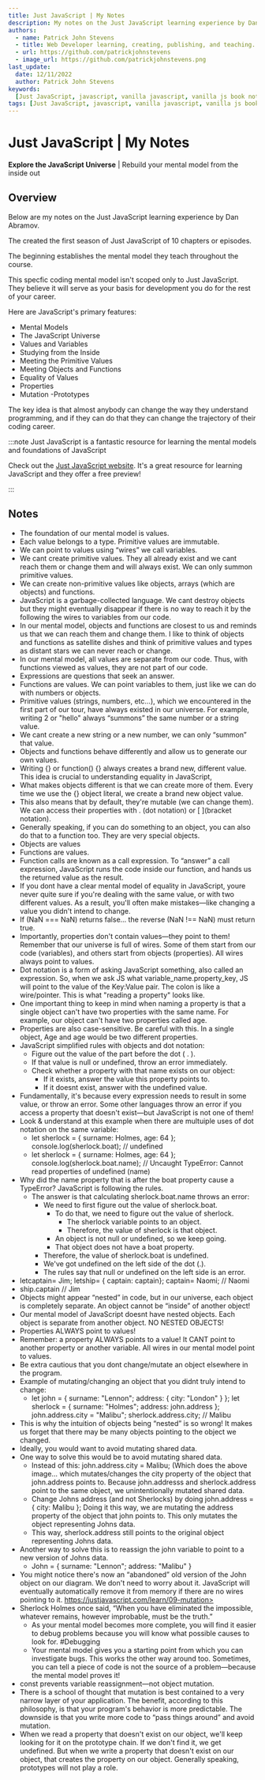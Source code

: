 ```yaml
---
title: Just JavaScript | My Notes
description: My notes on the Just JavaScript learning experience by Dan Abramov
authors:
  - name: Patrick John Stevens
  - title: Web Developer learning, creating, publishing, and teaching. I'm here to serve.
  - url: https://github.com/patrickjohnstevens
  - image_url: https://github.com/patrickjohnstevens.png
last_update:
  date: 12/11/2022
  author: Patrick John Stevens
keywords:
  [Just JavaScript, javascript, vanilla javascript, vanilla js book notes]
tags: [Just JavaScript, javascript, vanilla javascript, vanilla js book notes]
---
```


# Just JavaScript | My Notes

**Explore the JavaScript Universe** | Rebuild your mental model from the inside out

## Overview

Below are my notes on the Just JavaScript learning experience by Dan Abramov.

The created the first season of Just JavaScript of 10 chapters or episodes.

The beginning establishes the mental model they teach throughout the course.

This specfic coding mental model isn't scoped only to Just JavaScript. They believe it will serve as your basis for development you do for the rest of your career.

Here are JavaScript's primary features:

- Mental Models
- The JavaScript Universe
- Values and Variables
- Studying from the Inside
- Meeting the Primitive Values
- Meeting Objects and Functions
- Equality of Values
- Properties
- Mutation
  -Prototypes

The key idea is that almost anybody can change the way they understand programming, and if they can do that they can change the trajectory of their coding career.

:::note Just JavaScript is a fantastic resource for learning the mental models and foundations of JavaScript

Check out the [Just JavaScript website](https://justjavascript.com/). It's a great resource for learning JavaScript and they offer a free preview!

:::

## Notes

- The foundation of our mental model is values.
- Each value belongs to a type. Primitive values are immutable.
- We can point to values using “wires” we call variables.
- We cant create primitive values. They all already exist and we cant reach them or change them and will always exist. We can only summon primitive values.
- We can create non-primitive values like objects, arrays (which are objects) and functions.
- JavaScript is a garbage-collected language. We cant destroy objects but they might eventually disappear if there is no way to reach it by the following the wires to variables from our code.
- In our mental model, objects and functions are closest to us and reminds us that we can reach them and change them. I like to think of objects and functions as satellite dishes and think of primitive values and types as distant stars we can never reach or change.
- In our mental model, all values are separate from our code. Thus, with functions viewed as values, they are not part of our code.
- Expressions are questions that seek an answer.
- Functions are values. We can point variables to them, just like we can do with numbers or objects.
- Primitive values (strings, numbers, etc...), which we encountered in the first part of our tour, have always existed in our universe. For example, writing 2 or "hello" always “summons” the same number or a string value.
- We cant create a new string or a new number, we can only “summon” that value.
- Objects and functions behave differently and allow us to generate our own values.
- Writing {} or function() {} always creates a brand new, different value. This idea is crucial to understanding equality in JavaScript,
- What makes objects different is that we can create more of them. Every time we use the {} object literal, we create a brand new object value.
- This also means that by default, they're mutable (we can change them). We can access their properties with . (dot notation) or [ ](bracket notation).
- Generally speaking, if you can do something to an object, you can also do that to a function too. They are very special objects.
- Objects are values
- Functions are values.
- Function calls are known as a call expression. To “answer” a call expression, JavaScript runs the code inside our function, and hands us the returned value as the result.
- If you dont have a clear mental model of equality in JavaScript, youre never quite sure if you're dealing with the same value, or with two different values. As a result, you'll often make mistakes—like changing a value you didn't intend to change.
- If (NaN === NaN) returns false… the reverse (NaN !== NaN) must return true.
- Importantly, properties don't contain values—they point to them! Remember that our universe is full of wires. Some of them start from our code (variables), and others start from objects (properties). All wires always point to values.
- Dot notation is a form of asking JavaScript something, also called an expression. So, when we ask JS what variable_name.property_key, JS will point to the value of the Key:Value pair. The colon is like a wire/pointer. This is what "reading a property" looks like.
- One important thing to keep in mind when naming a property is that a single object can't have two properties with the same name. For example, our object can't have two properties called age.
- Properties are also case-sensitive. Be careful with this. In a single object, Age and age would be two different properties.
- JavaScript simplified rules with objects and dot notation:
  - Figure out the value of the part before the dot ( . ).
  - If that value is null or undefined, throw an error immediately.
  - Check whether a property with that name exists on our object:
    - If it exists, answer the value this property points to.
    - If it doesnt exist, answer with the undefined value.
- Fundamentally, it's because every expression needs to result in some value, or throw an error. Some other languages throw an error if you access a property that doesn't exist—but JavaScript is not one of them!
- Look & understand at this example when there are multuiple uses of dot notation on the same variable:
  - let sherlock = { surname: Holmes, age: 64 };
    console.log(sherlock.boat); // undefined
  - let sherlock = { surname: Holmes, age: 64 };
    console.log(sherlock.boat.name); // Uncaught TypeError: Cannot read properties of undefined (name)
- Why did the name property that is after the boat property cause a TypeError? JavaScript is following the rules.
  - The answer is that calculating sherlock.boat.name throws an error:
    - We need to first figure out the value of sherlock.boat.
      - To do that, we need to figure out the value of sherlock.
        - The sherlock variable points to an object.
        - Therefore, the value of sherlock is that object.
      - An object is not null or undefined, so we keep going.
      - That object does not have a boat property.
    - Therefore, the value of sherlock.boat is undefined.
    - We've got undefined on the left side of the dot (.).
    - The rules say that null or undefined on the left side is an error.
- letcaptain= Jim; letship= { captain: captain}; captain= Naomi; // Naomi
- ship.captain // Jim
- Objects might appear “nested” in code, but in our universe, each object is completely separate. An object cannot be “inside” of another object!
- Our mental model of JavaScript doesnt have nested objects. Each object is separate from another object. NO NESTED OBJECTS!
- Properties ALWAYS point to values!
- Remember: a property ALWAYS points to a value! It CANT point to another property or another variable. All wires in our mental model point to values.
- Be extra cautious that you dont change/mutate an object elsewhere in the program.
- Example of mutating/changing an object that you didnt truly intend to change:
  - let john = { surname: "Lennon"; address: { city: "London" } };
    let sherlock = { surname: "Holmes"; address: john.address };
    john.address.city = "Malibu";
    sherlock.address.city; // Malibu
- This is why the intuition of objects being “nested” is so wrong! It makes us forget that there may be many objects pointing to the object we changed.
- Ideally, you would want to avoid mutating shared data.
- One way to solve this would be to avoid mutating shared data.
  - Instead of this: john.address.city = Malibu; (Which does the above image… which mutates/changes the city property of the object that john.address points to. Because john.addresss and sherlock.address point to the same object, we unintentionally mutated shared data.
  - Change Johns address (and not Sherlocks) by doing john.address = { city: Malibu }; Doing it this way, we are mutating the address property of the object that john points to. This only mutates the object representing Johns data.
  - This way, sherlock.address still points to the original object representing Johns data.
- Another way to solve this is to reassign the john variable to point to a new version of Johns data.
  - John = { surname: "Lennon"; address: "Malibu" }
- You might notice there's now an “abandoned” old version of the John object on our diagram. We don't need to worry about it. JavaScript will eventually automatically remove it from memory if there are no wires pointing to it. https://justjavascript.com/learn/09-mutation>
- Sherlock Holmes once said, “When you have eliminated the impossible, whatever remains, however improbable, must be the truth.”
  - As your mental model becomes more complete, you will find it easier to debug problems because you will know what possible causes to look for. #Debugging
  - Your mental model gives you a starting point from which you can investigate bugs. This works the other way around too. Sometimes, you can tell a piece of code is not the source of a problem—because the mental model proves it!
- const prevents variable reassignment—not object mutation.
- There is a school of thought that mutation is best contained to a very narrow layer of your application. The benefit, according to this philosophy, is that your program's behavior is more predictable. The downside is that you write more code to “pass things around” and avoid mutation.
- When we read a property that doesn't exist on our object, we'll keep looking for it on the prototype chain. If we don't find it, we get undefined. But when we write a property that doesn't exist on our object, that creates the property on our object. Generally speaking, prototypes will not play a role.
